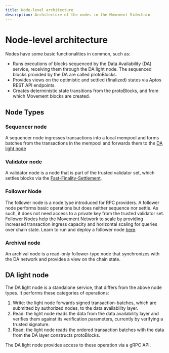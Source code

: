 ```yaml
---
title: Node-level architecture
description: Architecture of the nodes in the Movement Sidechain
---
```


# Node-level architecture

Nodes have some basic functionalities in common, such as:

- Runs executions of blocks sequenced by the Data Availability (DA) service,
  receiving them through the DA light node. The sequenced blocks provided by the DA are called protoBlocks.
- Provides views on the optimistic and settled (finalized) states via
  Aptos REST API endpoints.
- Creates deterministic state transitions from the protoBlocks, and from which Movement blocks are created.

## Node Types

### Sequencer node

A sequencer node ingresses transactions into a local mempool and forms batches from the transactions in the mempool and forwards them to the [DA light node](#da-light-node)

### Validator node

A validator node is a node that is part of the trusted validator set, which settles blocks via the [Fast-Finality-Settlement](./architecture#settlement).

### Follower Node

The follower node is a node type introduced for RPC providers. A follower node performs basic operations but does neither sequence nor settle. As such, it does not need access to a private key from the trusted validator set. Follower Nodes help the Movement Network to scale by providing increased transaction ingress capacity and horizontal scaling for queries over chain state. Learn to run and deploy a follower node [here](https://github.com/movementlabsxyz/movement/tree/main/docs/movement-node/run/manual/follower-node).

### Archival node

An archival node is a read-only follower-type node that synchronizes with the DA network and provides a view on the chain state.

## DA light node

The DA light node is a standalone service, that differs from the above node types. It performs these categories of operations:

1. Write: the light node forwards signed transaction-batches, which are submitted by authorized nodes, to the data availability layer.
2. Read: the light node reads the data from the data availability layer and verifies them against its verification parameters, currently by verifying a trusted signature.
3. Read: the light node reads the ordered transaction batches with the data from the DA layer constructs protoBlocks.

The DA light node provides access to these operation via a gRPC API.
